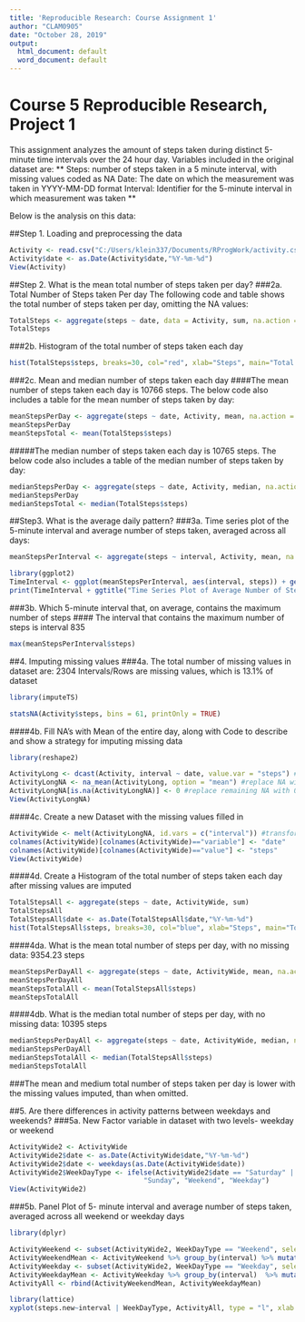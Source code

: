 ```yaml
---
title: 'Reproducible Research: Course Assignment 1'
author: "CLAM0905"
date: "October 28, 2019"
output:
  html_document: default
  word_document: default
---
```


# **Course 5 Reproducible Research, Project 1**
This assignment analyzes the amount of  steps taken during distinct 5-minute time intervals over the 24 hour day. Variables included in the original dataset are:
   ** Steps: number of steps taken in a 5 minute interval, with missing values coded as NA **
   ** Date: The date on which the measurement was taken in YYYY-MM-DD format **
   ** Interval: Identifier for the 5-minute interval in which measurement was taken **

Below is the analysis on this data: 

##Step 1. Loading and preprocessing the data
```r
Activity <- read.csv("C:/Users/klein337/Documents/RProgWork/activity.csv")
Activity$date <- as.Date(Activity$date,"%Y-%m-%d")
View(Activity)
```
##Step 2. What is the mean total number of steps taken per day?
###2a. Total Number of Steps taken Per day 
The following code and table shows the total number of steps taken per day, omitting the NA values:
```r
TotalSteps <- aggregate(steps ~ date, data = Activity, sum, na.action = na.omit)
TotalSteps
```

###2b. Histogram of the total number of steps taken each day
```r
hist(TotalSteps$steps, breaks=30, col="red", xlab="Steps", main="Total number of Steps Taken Each Day")
```

###2c. Mean and median number of steps taken each day
####The mean number of steps taken each day is 10766 steps. The below code also includes a table for the mean number of steps taken by day:
```r
meanStepsPerDay <- aggregate(steps ~ date, Activity, mean, na.action = na.omit)
meanStepsPerDay
meanStepsTotal <- mean(TotalSteps$steps)
```

#####The median number of steps taken each day is 10765 steps. The below code also includes a table of the median number of steps taken by day:
```r
medianStepsPerDay <- aggregate(steps ~ date, Activity, median, na.action = na.omit)
medianStepsPerDay
medianStepsTotal <- median(TotalSteps$steps)
```

##Step3. What is the average daily pattern? 
###3a. Time series plot of the 5-minute interval and average number of steps taken, averaged across all days:
```r
meanStepsPerInterval <- aggregate(steps ~ interval, Activity, mean, na.action = na.omit)
```

```r
library(ggplot2)
TimeInterval <- ggplot(meanStepsPerInterval, aes(interval, steps)) + geom_line()
print(TimeInterval + ggtitle("Time Series Plot of Average Number of Steps per 5 Minute Interval over 61 day period"))
```

###3b. Which 5-minute interval that, on average, contains the maximum number of steps
#### The interval that contains the maximum number of steps is interval 835
```r
max(meanStepsPerInterval$steps)
```

##4. Imputing missing values
###4a. The total number of missing values in dataset are: 2304 Intervals/Rows are missing values, which is 13.1% of dataset
```r
library(imputeTS)
```

```r
statsNA(Activity$steps, bins = 61, printOnly = TRUE)
```
####4b. Fill NA's with Mean of the entire day, along with Code to describe and show a strategy for imputing missing data
```r
library(reshape2)
```

```r
ActivityLong <- dcast(Activity, interval ~ date, value.var = "steps") #dcast from long to wide
ActivityLongNA <- na_mean(ActivityLong, option = "mean") #replace NA with mean for the day
ActivityLongNA[is.na(ActivityLongNA)] <- 0 #replace remaining NA with 0, no steps that day
View(ActivityLongNA)
```
####4c. Create a new Dataset with the missing values filled in 
```r
ActivityWide <- melt(ActivityLongNA, id.vars = c("interval")) #transform back to long data set, next two lines change column name
colnames(ActivityWide)[colnames(ActivityWide)=="variable"] <- "date"
colnames(ActivityWide)[colnames(ActivityWide)=="value"] <- "steps"
View(ActivityWide)
```
####4d. Create a Histogram of the total number of steps taken each day after missing values are imputed
```r
TotalStepsAll <- aggregate(steps ~ date, ActivityWide, sum)
TotalStepsAll 
TotalStepsAll$date <- as.Date(TotalStepsAll$date,"%Y-%m-%d")
hist(TotalStepsAll$steps, breaks=30, col="blue", xlab="Steps", main="Total number of Steps Taken Each Day With Missing Imputation")
```

####4da. What is the mean total number of steps per day, with no missing data: 9354.23 steps
```r
meanStepsPerDayAll <- aggregate(steps ~ date, ActivityWide, mean, na.action = na.omit)
meanStepsPerDayAll
meanStepsTotalAll <- mean(TotalStepsAll$steps)
meanStepsTotalAll    
```

####4db. What is the median total number of steps per day, with no missing data: 10395 steps
```r
medianStepsPerDayAll <- aggregate(steps ~ date, ActivityWide, median, na.action = na.omit)
medianStepsPerDayAll
medianStepsTotalAll <- median(TotalStepsAll$steps)
medianStepsTotalAll   
```




###The mean and medium total number of steps taken per day is lower with the missing values imputed, than when omitted. 

##5. Are there differences in activity patterns between weekdays and weekends?
###5a. New Factor variable in dataset with two levels- weekday or weekend
```r
ActivityWide2 <- ActivityWide
ActivityWide2$date <- as.Date(ActivityWide$date,"%Y-%m-%d")
ActivityWide2$date <- weekdays(as.Date(ActivityWide$date))
ActivityWide2$WeekDayType <- ifelse(ActivityWide2$date == "Saturday" | ActivityWide2$date == 
                                 "Sunday", "Weekend", "Weekday")
View(ActivityWide2)
```
###5b. Panel Plot of 5- minute interval and average number of steps taken, averaged across all weekend or weekday days
```r
library(dplyr)
```
```r
ActivityWeekend <- subset(ActivityWide2, WeekDayType == "Weekend", select = c("interval", "date", "steps", "WeekDayType"))
ActivityWeekendMean <- ActivityWeekend %>% group_by(interval) %>% mutate(steps.new = mean(steps))
ActivityWeekday <- subset(ActivityWide2, WeekDayType == "Weekday", select = c("interval", "date", "steps", "WeekDayType"))
ActivityWeekdayMean <- ActivityWeekday %>% group_by(interval)  %>% mutate(steps.new = mean(steps))
ActivityAll <- rbind(ActivityWeekendMean, ActivityWeekdayMean)
```

```r
library(lattice)
xyplot(steps.new~interval | WeekDayType, ActivityAll, type = "l", xlab = "Interval", ylab = "Steps", layout=c(1,2))
```




